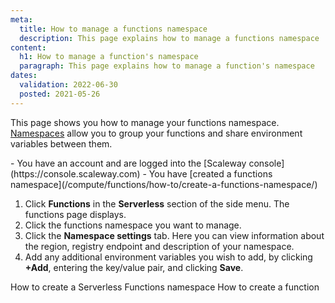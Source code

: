 ```yaml
---
meta:
  title: How to manage a functions namespace
  description: This page explains how to manage a functions namespace
content:
  h1: How to manage a function's namespace
  paragraph: This page explains how to manage a function's namespace
dates:
  validation: 2022-06-30
  posted: 2021-05-26
---
```


This page shows you how to manage your functions namespace. [Namespaces](/compute/functions/concepts/#namespace) allow you to group your functions and share environment variables between them.

<Message type="requirement">
  - You have an account and are logged into the [Scaleway console](https://console.scaleway.com)
  - You have [created a functions namespace](/compute/functions/how-to/create-a-functions-namespace/)
</Message>

1. Click **Functions** in the **Serverless** section of the side menu. The functions page displays.
2. Click the functions namespace you want to manage. 
3. Click the **Namespace settings** tab. Here you can view information about the region, registry endpoint and description of your namespace.
    <Lightbox src="scaleway-manage-func-namespace.webp" alt="" />
4. Add any additional environment variables you wish to add, by clicking **+Add**, entering the key/value pair, and clicking **Save**.

<Navigation>
  <PreviousButton to="/compute/functions/how-to/create-a-functions-namespace/">How to create a Serverless Functions namespace</PreviousButton>
  <NextButton to="/compute/functions/how-to/create-a-function/">How to create a function</NextButton>
</Navigation>
